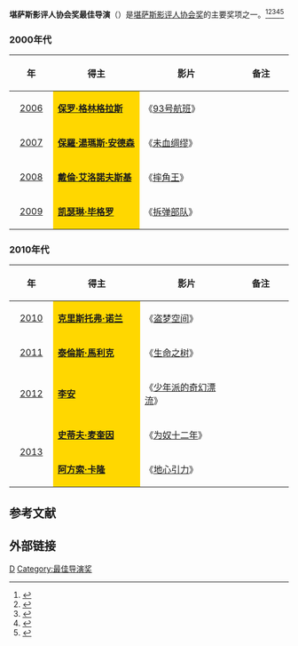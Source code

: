 '''堪萨斯影评人协会奖最佳导演'''（{{lang-en|'''Kansas City Film Critics Circle Award for Best Director'''}}）是[[堪萨斯影评人协会|堪萨斯影评人协会奖]]的主要奖项之一。<ref>{{cite web |url=http://ent.sina.com.cn/m/f/2010-01-05/18022834534.shtml |title=堪萨斯影评人协会奖克鲁尼斯特里普称帝封后 |accessdate=2010 |publisher=新浪网 |work= |language=zh-hans |archive-date=2019-10-03 |archive-url=https://web.archive.org/web/20191003034849/http://ent.sina.com.cn/m/f/2010-01-05/18022834534.shtml |dead-url=no }}</ref><ref>{{cite web |url=http://ent.sina.com.cn/m/f/2013-12-20/18394065423.shtml |title=《为奴十二年》堪萨斯影评人协会夺6大奖 |accessdate=2013 |publisher=新浪网 |work= |language=zh-hans |archive-date=2019-09-18 |archive-url=https://web.archive.org/web/20190918063741/http://ent.sina.com.cn/m/f/2013-12-20/18394065423.shtml |dead-url=no }}</ref><ref>{{cite web |url=http://ent.sina.com.cn/m/f/2012-12-17/10333813211.shtml |title=《大师》堪萨斯影评人奖登顶 李安获最佳导演 |accessdate=2012 |publisher=新浪网 |work= |language=zh-hans |archive-date=2013-02-04 |archive-url=https://web.archive.org/web/20130204195209/http://ent.sina.com.cn/m/f/2012-12-17/10333813211.shtml |dead-url=no }}</ref><ref>{{cite web |url=http://ent.sina.com.cn/m/f/2007-01-04/09541396605.html |title=堪萨斯影评人协会奖：《93号航班》后来居上 |accessdate=2007 |publisher=新浪网 |work= |language=zh-hans |archive-url=https://web.archive.org/web/20140324152022/http://ent.sina.com.cn/m/f/2007-01-04/09541396605.html |archive-date=2014-03-24 |dead-url=yes }}</ref><ref>{{cite web |url=http://ent.sina.com.cn/m/f/2009-01-06/09542329977.shtml |title=堪萨斯影评人奖揭晓 洛克、斯特里普封帝封后 |accessdate=2009 |publisher=新浪网 |work= |language=zh-hans |archive-date=2019-09-18 |archive-url=https://web.archive.org/web/20190918063739/http://ent.sina.com.cn/m/f/2009-01-06/09542329977.shtml |dead-url=no }}</ref>

=== 2000年代 ===
{| class="wikitable" width="95%" cellpadding="5"
|-
!width="100"|年
!width="350"|得主
!width="350"|影片
!width="200"|备注
|-
|style="text-align:center;"| [[2006年堪萨斯影评人协会奖|2006]] ||  style="background:#FFD700;" |'''[[保罗·格林格拉斯|保罗·格林格拉斯]]''' || 《[[93号航班|93号航班]]》 ||  
|-
|style="text-align:center;"| [[2007年堪萨斯影评人协会奖|2007]] ||  style="background:#FFD700;" |'''[[保羅·湯瑪斯·安德森|保羅·湯瑪斯·安德森]]''' || 《[[未血绸缪|未血绸缪]]》 ||  
|-
|style="text-align:center;"| [[2008年堪萨斯影评人协会奖|2008]] ||  style="background:#FFD700;" |'''[[戴倫·艾洛諾夫斯基|戴倫·艾洛諾夫斯基]]''' ||  《[[摔角王|摔角王]]》||  
|-
|style="text-align:center;"| [[2009年堪萨斯影评人协会奖|2009]] ||  style="background:#FFD700;" |'''[[凯瑟琳·毕格罗|凯瑟琳·毕格罗]]''' || 《[[拆弹部队|拆弹部队]]》 ||  
|}

=== 2010年代 ===
{| class="wikitable" width="95%" cellpadding="5"
|-
!width="100"|年
!width="350"|得主
!width="350"|影片
!width="200"|备注
|-
|style="text-align:center;"| [[2010年堪萨斯影评人协会奖|2010]] ||  style="background:#FFD700;" | '''[[克里斯托弗·诺兰|克里斯托弗·诺兰]]''' || 《[[盗梦空间|盗梦空间]]》 ||  
|-
|style="text-align:center;"| [[2011年堪萨斯影评人协会奖|2011]] ||  style="background:#FFD700;" | '''[[泰倫斯·馬利克|泰倫斯·馬利克]]''' || 《[[生命之树_(电影)|生命之树]]》 ||  
|-
|style="text-align:center;"| [[2012年堪萨斯影评人协会奖|2012]] ||  style="background:#FFD700;" | '''[[李安|李安]]'''|| 《[[少年派的奇幻漂流|少年派的奇幻漂流]]》 || 
|-
|rowspan="2" style="text-align:center;"| [[2013年堪萨斯影评人协会奖|2013]] ||  style="background:#FFD700;" | '''[[史蒂夫·麦奎因|史蒂夫·麦奎因]]''' || 《[[为奴十二年|为奴十二年]]》  || 
|-
|  style="background:#FFD700;" | '''[[阿方索·卡隆|阿方索·卡隆]]''' || 《[[地心引力_(电影)|地心引力]]》  || 
|}

==参考文献==
{{reflist}}

== 外部链接 ==
{{堪萨斯影评人协会奖}}

[[Category:堪萨斯影评人协会奖|D]]
[[Category:最佳导演奖|Category:最佳导演奖]]